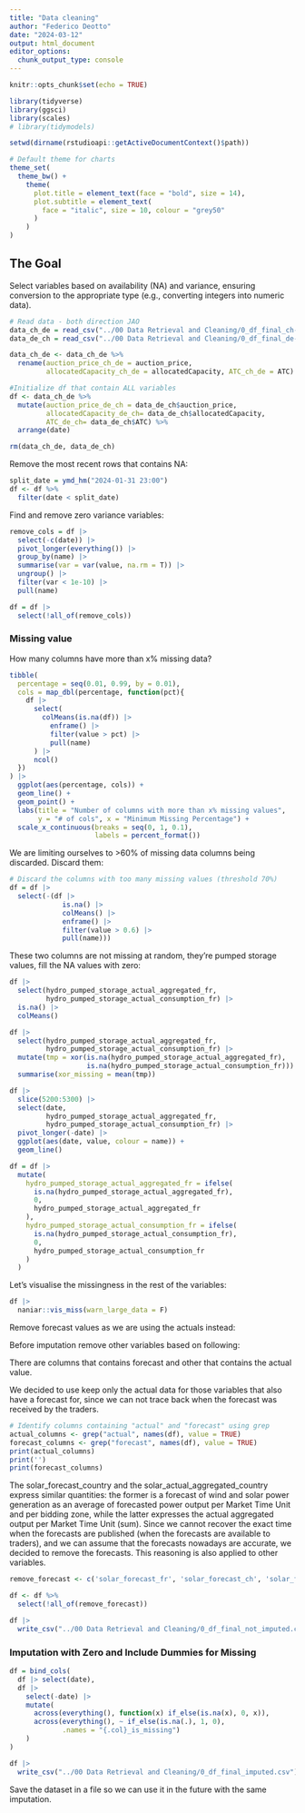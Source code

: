 ---
title: "Data cleaning"
author: "Federico Deotto"
date: "2024-03-12"
output: html_document
editor_options: 
  chunk_output_type: console
---

```{r setup, include=FALSE}
knitr::opts_chunk$set(echo = TRUE)

library(tidyverse)
library(ggsci)
library(scales)
# library(tidymodels)

setwd(dirname(rstudioapi::getActiveDocumentContext()$path))

# Default theme for charts
theme_set(
  theme_bw() +
    theme(  
      plot.title = element_text(face = "bold", size = 14),
      plot.subtitle = element_text(
        face = "italic", size = 10, colour = "grey50"
      )
    )
)

```

## The Goal

Select variables based on availability (NA) and variance, ensuring conversion to the appropriate type (e.g., converting integers into numeric data).

```{r}
# Read data - both direction JAO
data_ch_de = read_csv("../00 Data Retrieval and Cleaning/0_df_final_ch-de_UTC.csv")
data_de_ch = read_csv("../00 Data Retrieval and Cleaning/0_df_final_de-ch_UTC.csv")

data_ch_de <- data_ch_de %>%
  rename(auction_price_ch_de = auction_price,
         allocatedCapacity_ch_de = allocatedCapacity, ATC_ch_de = ATC)

#Initialize df that contain ALL variables
df <- data_ch_de %>% 
  mutate(auction_price_de_ch = data_de_ch$auction_price, 
         allocatedCapacity_de_ch= data_de_ch$allocatedCapacity, 
         ATC_de_ch= data_de_ch$ATC) %>% 
  arrange(date)

rm(data_ch_de, data_de_ch)
```


Remove the most recent rows that contains NA:

```{r}
split_date = ymd_hm("2024-01-31 23:00")
df <- df %>% 
  filter(date < split_date)
```


Find and remove zero variance variables:
```{r}
remove_cols = df |> 
  select(-c(date)) |> 
  pivot_longer(everything()) |> 
  group_by(name) |> 
  summarise(var = var(value, na.rm = T)) |> 
  ungroup() |> 
  filter(var < 1e-10) |> 
  pull(name)

df = df |> 
  select(!all_of(remove_cols))
```

### Missing value

How many columns have more than x% missing data?
```{r}
tibble(
  percentage = seq(0.01, 0.99, by = 0.01),
  cols = map_dbl(percentage, function(pct){
    df |> 
      select(
        colMeans(is.na(df)) |> 
          enframe() |>
          filter(value > pct) |> 
          pull(name) 
      ) |> 
      ncol()
  })
) |> 
  ggplot(aes(percentage, cols)) +
  geom_line() +
  geom_point() +
  labs(title = "Number of columns with more than x% missing values",
       y = "# of cols", x = "Minimum Missing Percentage") +
  scale_x_continuous(breaks = seq(0, 1, 0.1), 
                     labels = percent_format())
```

We are limiting ourselves to >60% of missing data columns being discarded. Discard them:

```{r}
# Discard the columns with too many missing values (threshold 70%)
df = df |> 
  select(-(df |> 
             is.na() |> 
             colMeans() |> 
             enframe() |> 
             filter(value > 0.6) |> 
             pull(name)))
```

These two columns are not missing at random, they're pumped storage values, fill the NA values with zero:

```{r}
df |> 
  select(hydro_pumped_storage_actual_aggregated_fr,
         hydro_pumped_storage_actual_consumption_fr) |> 
  is.na() |> 
  colMeans()

df |> 
  select(hydro_pumped_storage_actual_aggregated_fr,
         hydro_pumped_storage_actual_consumption_fr) |> 
  mutate(tmp = xor(is.na(hydro_pumped_storage_actual_aggregated_fr),
                   is.na(hydro_pumped_storage_actual_consumption_fr))) |> 
  summarise(xor_missing = mean(tmp))

df |> 
  slice(5200:5300) |> 
  select(date, 
         hydro_pumped_storage_actual_aggregated_fr,
         hydro_pumped_storage_actual_consumption_fr) |> 
  pivot_longer(-date) |> 
  ggplot(aes(date, value, colour = name)) +
  geom_line()

df = df |> 
  mutate(
    hydro_pumped_storage_actual_aggregated_fr = ifelse(
      is.na(hydro_pumped_storage_actual_aggregated_fr),
      0,
      hydro_pumped_storage_actual_aggregated_fr
    ),
    hydro_pumped_storage_actual_consumption_fr = ifelse(
      is.na(hydro_pumped_storage_actual_consumption_fr),
      0,
      hydro_pumped_storage_actual_consumption_fr
    )
  )
```

Let's visualise the missingness in the rest of the variables:

```{r}
df |> 
  naniar::vis_miss(warn_large_data = F)
```

Remove forecast values as we are using the actuals instead:

Before imputation remove other variables based on following:

There are columns that contains forecast and other that contains the actual value.

We decided to use keep only the actual data for those variables that also have a forecast for, since we can not trace back when the forecast was received by the traders.

```{r}
# Identify columns containing "actual" and "forecast" using grep
actual_columns <- grep("actual", names(df), value = TRUE)
forecast_columns <- grep("forecast", names(df), value = TRUE)
print(actual_columns)
print('')
print(forecast_columns)
```

The solar_forecast_country and the solar_actual_aggregated_country express similar quantities: the former is a forecast of wind and solar power generation as an average of forecasted power output per Market Time Unit and per bidding zone, while the latter expresses the actual aggregated output per Market Time Unit (sum). Since we cannot recover the exact time when the forecasts are published (when the forecasts are available to traders), and we can assume that the forecasts nowadays are accurate, we decided to remove the forecasts. This reasoning is also applied to other variables.

```{r}
remove_forecast <- c('solar_forecast_fr', 'solar_forecast_ch', 'solar_forecast_it','solar_forecast_at', 'wind_offshore_forecast_de', 'wind_onshore_forecast_de', 'wind_onshore_forecast_ch', 'wind_onshore_forecast_at')

df <- df %>% 
  select(!all_of(remove_forecast))
```

```{r}
df |> 
  write_csv("../00 Data Retrieval and Cleaning/0_df_final_not_imputed.csv")
```

### Imputation with Zero and Include Dummies for Missing

```{r}
df = bind_cols(
  df |> select(date),
  df |> 
    select(-date) |> 
    mutate(
      across(everything(), function(x) if_else(is.na(x), 0, x)),
      across(everything(), ~ if_else(is.na(.), 1, 0),
             .names = "{.col}_is_missing")
    )
)
```

```{r}
df |> 
  write_csv("../00 Data Retrieval and Cleaning/0_df_final_imputed.csv")
```

Save the dataset in a file so we can use it in the future with the same imputation.